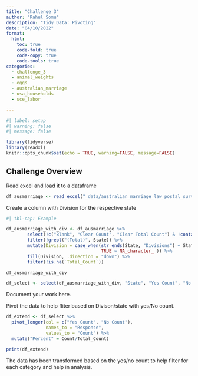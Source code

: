 ```yaml
---
title: "Challenge 3"
author: "Rahul Somu"
description: "Tidy Data: Pivoting"
date: "04/10/2022"
format:
  html:
    toc: true
    code-fold: true
    code-copy: true
    code-tools: true
categories:
  - challenge_3
  - animal_weights
  - eggs
  - australian_marriage
  - usa_households
  - sce_labor

---
```


```r
#| label: setup
#| warning: false
#| message: false

library(tidyverse)
library(readxl)
knitr::opts_chunk$set(echo = TRUE, warning=FALSE, message=FALSE)
```

## Challenge Overview


Read excel and load it to a dataframe


```r

df_ausmarriage <- read_excel("_data/australian_marriage_law_postal_survey_2017_-_response_final.xls",, sheet= "Table 2", skip=7,col_names = c("State", "Yes Count", "Yes %", "No Count", "No %", "Clear Total Count", "Clear Count %", "Blank", "Clear Count", "Clear %", "Not clear Count", "Not clear %", "Non-response Count", "Non-response %", "Total_Count", "Total %"))


```

Create a column with Division for the respective state

```r
#| tbl-cap: Example

df_ausmarriage_with_div <- df_ausmarriage %>% 
        select(!c("Blank", "Clear Count", "Clear Total Count") & !contains("%")) %>%
        filter(!grepl("(Total)", State)) %>%
        mutate(Division = case_when(str_ends(State, "Divisions") ~ State,
                                    TRUE ~ NA_character_ )) %>%
        fill(Division, .direction = "down") %>%
        filter(!is.na(`Total_Count`))

df_ausmarriage_with_div

df_select <- select(df_ausmarriage_with_div, "State", "Yes Count", "No Count", "Total_Count","Division")

```

Document your work here.

Pivot the data to help fliter based on Divison/state with yes/No count.

```r

df_extend <- df_select %>% 
  pivot_longer(col = c("Yes Count", "No Count"),
               names_to = "Response",
               values_to = "Count") %>% 
  mutate("Percent" = Count/Total_Count)

print(df_extend)
```

The data has been transformed based on the yes/no count to help filter for each category and help in analysis.
